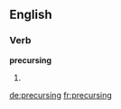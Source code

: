 ==English==

===Verb===
'''precursing'''

# {{present participle of|precurse}}

[[de:precursing]]
[[fr:precursing]]